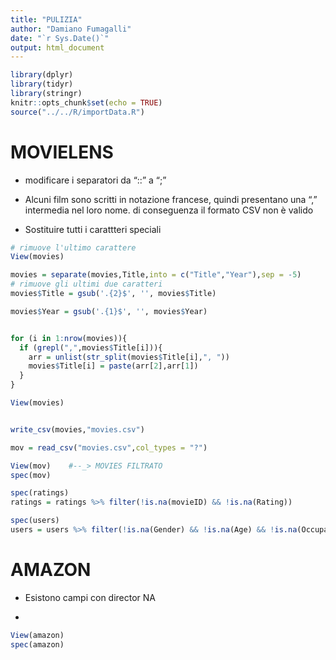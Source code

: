```yaml
---
title: "PULIZIA"
author: "Damiano Fumagalli"
date: "`r Sys.Date()`"
output: html_document
---
```


```r
library(dplyr)
library(tidyr)
library(stringr)
knitr::opts_chunk$set(echo = TRUE)
source("../../R/importData.R")
```

# MOVIELENS

-   modificare i separatori da "::" a ";"

-   Alcuni film sono scritti in notazione francese, quindi presentano una "," intermedia nel loro nome. di conseguenza il formato CSV non è valido

-   Sostituire tutti i carattteri speciali

```r
# rimuove l'ultimo carattere
View(movies)

movies = separate(movies,Title,into = c("Title","Year"),sep = -5)
# rimuove gli ultimi due caratteri
movies$Title = gsub('.{2}$', '', movies$Title)

movies$Year = gsub('.{1}$', '', movies$Year)


for (i in 1:nrow(movies)){
  if (grepl(",",movies$Title[i])){
    arr = unlist(str_split(movies$Title[i],", "))
    movies$Title[i] = paste(arr[2],arr[1])
  }
}

View(movies)


write_csv(movies,"movies.csv")

mov = read_csv("movies.csv",col_types = "?")

View(mov)    #--_> MOVIES FILTRATO
spec(mov)
```

```r
spec(ratings)
ratings = ratings %>% filter(!is.na(movieID) && !is.na(Rating))
```

```r
spec(users)
users = users %>% filter(!is.na(Gender) && !is.na(Age) && !is.na(Occupation) && !is.na(Zip))
```

# AMAZON

-   Esistono campi con director NA

-   

```r
View(amazon)
spec(amazon)
```
